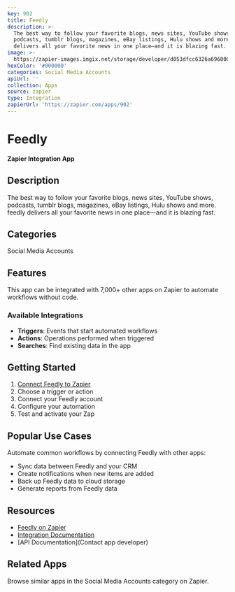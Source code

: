 ```yaml
---
key: 902
title: Feedly
description: >-
  The best way to follow your favorite blogs, news sites, YouTube shows,
  podcasts, tumblr blogs, magazines, eBay listings, Hulu shows and more. feedly
  delivers all your favorite news in one place—and it is blazing fast.
image: >-
  https://zapier-images.imgix.net/storage/developer/d053dfcc6326a696800019e836969ac2.png?auto=format%2Ccompress&ixlib=python-3.0.0&q=50
hexColor: '#000000'
categories: Social Media Accounts
apiUrl: ''
collection: Apps
source: zapier
type: Integration
zapierUrl: 'https://zapier.com/apps/902'
---
```

# Feedly

**Zapier Integration App**

## Description

The best way to follow your favorite blogs, news sites, YouTube shows, podcasts, tumblr blogs, magazines, eBay listings, Hulu shows and more. feedly delivers all your favorite news in one place—and it is blazing fast.

## Categories

Social Media Accounts

## Features

This app can be integrated with 7,000+ other apps on Zapier to automate workflows without code.

### Available Integrations

- **Triggers**: Events that start automated workflows
- **Actions**: Operations performed when triggered
- **Searches**: Find existing data in the app

## Getting Started

1. [Connect Feedly to Zapier](https://zapier.com/apps/902)
2. Choose a trigger or action
3. Connect your Feedly account
4. Configure your automation
5. Test and activate your Zap

## Popular Use Cases

Automate common workflows by connecting Feedly with other apps:

- Sync data between Feedly and your CRM
- Create notifications when new items are added
- Back up Feedly data to cloud storage
- Generate reports from Feedly data

## Resources

- [Feedly on Zapier](https://zapier.com/apps/902)
- [Integration Documentation](https://zapier.com/apps/902/integrations)
- [API Documentation](Contact app developer)

## Related Apps

Browse similar apps in the Social Media Accounts category on Zapier.
